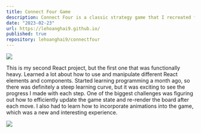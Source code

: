 ```yaml
---
title: Connect Four Game
description: Connect Four is a classic strategy game that I recreated for the web, allowing players to enjoy it anytime, anywhere with their friends.
date: "2023-02-23"
url: https://lehoanghai9.github.io/
published: true
repository: lehoanghai9/connectfour
---
```



[![](/projects/connectfour1.png)](https://lehoanghai9.github.io/)

This is my second React project, but the first one that was functionally heavy. Learned a lot about how to use and manipulate different React elements and components. Started learning programming a month ago, so there was definitely a steep learning curve, but it was exciting to see the progress I made with each step. One of the biggest challenges was figuring out how to efficiently update the game state and re-render the board after each move. I also had to learn how to incorporate animations into the game, which was a new and interesting experience.

![](/projects/connectfour2.png)
